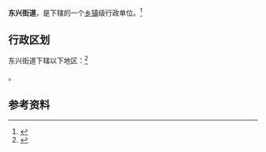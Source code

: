 {{中国乡级行政区|15/02/02/011/000}}

'''东兴街道'''，是{{PRC admin/fullname|15/02/02/011/000|3}}下辖的一个[[乡镇|乡镇]]级行政单位。<ref>{{PRC admin/ref sgc|{{PRC admin/parent|15/02/02/011/000}}}}</ref>

== 行政区划 ==

东兴街道下辖以下地区：<ref>{{PRC admin/ref sgc|15/02/02/011/000}}</ref>

{{PRC admin/children|15/02/02/011/000}}。

== 参考资料 ==

{{reflist}}

{{行政区划小作品}}
{{PRC admin/navcat|15/02/02/011/000}}